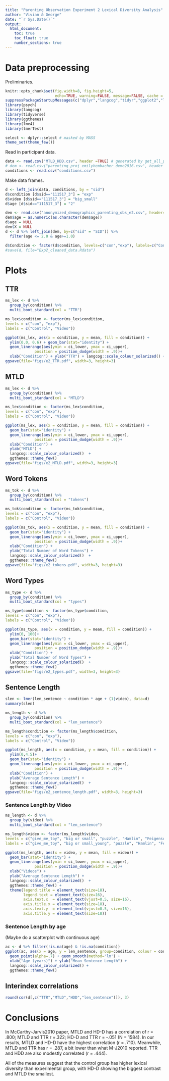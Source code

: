 ```yaml
---
title: "Parenting Observation Experiment 2 Lexical Diversity Analysis"
author: "Vivian & George"
date: "`r Sys.Date()`"
output: 
  html_document:
    toc: true
    toc_float: true
    number_sections: true
---
```


# Data preprocessing

Preliminaries.

```r
knitr::opts_chunk$set(fig.width=8, fig.height=5, 
                      echo=TRUE, warning=FALSE, message=FALSE, cache = TRUE)
suppressPackageStartupMessages(c("dplyr","langcog","tidyr","ggplot2","lme4"))
library(psych)
library(langcog)
library(tidyverse)
library(ggthemes)
library(lme4)
library(lmerTest)

select <- dplyr::select # masked by MASS
theme_set(theme_few())
```

Read in participant data.

```r
data <- read.csv("MTLD_HDD.csv", header =TRUE) # generated by get_all_parent_speech.py
# dem <- read.csv("parenting_proj_emilyhembacher_demo2016.csv", header =TRUE)
conditions <- read.csv("conditions.csv")
```

Make data frames. 

```r
d <- left_join(data, conditions, by = "sid")
d$condition [d$sid=="111517_3"] = "exp"
d$video [d$sid=="111517_3"] = "big_small"
d$age [d$sid=="111517_3"] = "2"

dem <- read.csv("anonymized_demographics_parenting_obs_e2.csv", header=T)
dem$age = as.numeric(as.character(dem$age))
d$age = NULL
dem$X = NULL
d <- d %>% left_join(dem, by=c("sid" = "SID")) %>%
  filter(age <= 2.0 & age>=1.0)

d$Condition <- factor(d$condition, levels=c("con","exp"), labels=c("Control","Video"))
#save(d, file="Exp2_cleaned_data.Rdata")
```

# Plots

## TTR

```r
ms_lex <- d %>%
  group_by(condition) %>%
  multi_boot_standard(col = "TTR") 

ms_lex$condition <- factor(ms_lex$condition,
levels = c("con", "exp"),
labels = c("Control", "Video"))

ggplot(ms_lex, aes(x = condition, y = mean, fill = condition)) + 
  ylim(0.0, 0.6) + geom_bar(stat="identity") + 
  geom_linerange(aes(ymin = ci_lower, ymax = ci_upper), 
             position = position_dodge(width = .9))+
  xlab("Condition") + ylab("TTR") + langcog::scale_colour_solarized() + ggthemes::theme_few() 
ggsave(file="figs/e2_TTR.pdf", width=3, height=3)
```

## MTLD

```r
ms_lex <- d %>%
  group_by(condition) %>%
  multi_boot_standard(col = "MTLD") 

ms_lex$condition <- factor(ms_lex$condition,
levels = c("con", "exp"),
labels = c("Control", "Video"))

ggplot(ms_lex, aes(x = condition, y = mean, fill = condition)) + 
  geom_bar(stat="identity") + 
  geom_linerange(aes(ymin = ci_lower, ymax = ci_upper), 
             position = position_dodge(width = .9))+
  xlab("Condition") + 
  ylab("MTLD") +
  langcog::scale_colour_solarized()  +
  ggthemes::theme_few() 
ggsave(file="figs/e2_MTLD.pdf", width=3, height=3)
```


## Word Tokens

```r
ms_tok <- d %>%
  group_by(condition) %>%
  multi_boot_standard(col = "tokens") 

ms_tok$condition <- factor(ms_tok$condition,
levels = c("con", "exp"),
labels = c("Control", "Video"))

ggplot(ms_tok, aes(x = condition, y = mean, fill = condition)) + 
  geom_bar(stat="identity") + 
  geom_linerange(aes(ymin = ci_lower, ymax = ci_upper), 
             position = position_dodge(width = .9))+
  xlab("Condition") + 
  ylab("Total Number of Word Tokens") +
  langcog::scale_colour_solarized()  +
  ggthemes::theme_few() 
ggsave(file="figs/e2_tokens.pdf", width=3, height=3)
```

## Word Types

```r
ms_type <- d %>%
  group_by(condition) %>%
  multi_boot_standard(col = "types") 

ms_type$condition <- factor(ms_type$condition,
levels = c("con", "exp"),
labels = c("Control", "Video"))

ggplot(ms_type, aes(x = condition, y = mean, fill = condition)) +
  ylim(0, 100)+
  geom_bar(stat="identity") + 
  geom_linerange(aes(ymin = ci_lower, ymax = ci_upper), 
             position = position_dodge(width = .9))+
  xlab("Condition") + 
  ylab("Total Number of Word Types") +
  langcog::scale_colour_solarized()  +
  ggthemes::theme_few() 
ggsave(file="figs/e2_types.pdf", width=3, height=3)
```

## Sentence Length

```r
slen <- lmer(len_sentence ~ condition * age + (1|video), data=d)
summary(slen)

ms_length <- d %>%
  group_by(condition) %>%
  multi_boot_standard(col = "len_sentence") 

ms_length$condition <- factor(ms_length$condition,
levels = c("con", "exp"),
labels = c("Control", "Video"))

ggplot(ms_length, aes(x = condition, y = mean, fill = condition)) +
  ylim(0,4.5)+
  geom_bar(stat="identity") + 
  geom_linerange(aes(ymin = ci_lower, ymax = ci_upper), 
             position = position_dodge(width = .9))+
  xlab("Condition") + 
  ylab("Average Sentence Length") +
  langcog::scale_colour_solarized()  +
  ggthemes::theme_few()
ggsave(file="figs/e2_sentence_length.pdf", width=3, height=3)
```

### Sentence Length by Video

```r
ms_length <- d %>%
  group_by(video) %>%
  multi_boot_standard(col = "len_sentence") 

ms_length$video <- factor(ms_length$video,
levels = c("give_me_toy", "big or small", "puzzle", "Hamlin", "Feigenson", "Gopnik","big_small", "orchestra","color", "Lany", "Warneken", "Adolph"),
labels = c("give_me_toy", "big or small_young", "puzzle", "Hamlin", "Feigenson", "Gopnik","big_small_old", "orchestra","color", "Lany", "Warneken", "Adolph"))

ggplot(ms_length, aes(x = video, y = mean, fill = video)) +
  geom_bar(stat="identity") + 
  geom_linerange(aes(ymin = ci_lower, ymax = ci_upper), 
             position = position_dodge(width = .9))+
  xlab("Videos") + 
  ylab("Average Sentence Length") +
  langcog::scale_colour_solarized()  +
  ggthemes::theme_few() + 
  theme(legend.title = element_text(size=18), 
        legend.text = element_text(size=16), 
        axis.text.x  = element_text(vjust=0.5, size=16),
        axis.title.x = element_text(size=18), 
        axis.text.y  = element_text(vjust=0.5, size=16),
        axis.title.y = element_text(size=18))
```

### Sentence Length by age
(Maybe do a scatterplot with continuous age)

```r
ac <- d %>% filter(!is.na(age) & !is.na(condition))
ggplot(ac, aes(x = age, y = len_sentence, group=condition, colour = condition)) +
  geom_point(alpha=.7) + geom_smooth(method='lm') + 
  xlab("Age (years)") + ylab("Mean Sentence Length") +
  langcog::scale_colour_solarized() +
  ggthemes::theme_few() 
```



## Interindex correlations

```r

round(cor(d[,c("TTR","MTLD","HDD","len_sentence")]), 3)

```

# Conclusions

In McCarthy-Jarvis2010 paper, MTLD and HD-D has a correlation of r = .800; MTLD and TTR r =.322; HD-D and TTR r = -.051 (N = 1584). 
In our results, MTLD and HD-D have the highest correlation (r = .710). Meanwhile, MTLD and TTR has r = .287, a bit lower than what M-J2010 reported. TTR and HDD are also modestly correlated (r = .444).

All of the measures suggest that the control group has higher lexical diversity than experimental group, with HD-D showing the biggest contrast and MTLD the smallest.
